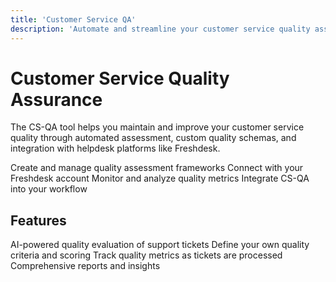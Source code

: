 ```yaml
---
title: 'Customer Service QA'
description: 'Automate and streamline your customer service quality assurance process'
---
```


# Customer Service Quality Assurance

The CS-QA tool helps you maintain and improve your customer service quality through automated assessment, custom quality schemas, and integration with helpdesk platforms like Freshdesk.

<CardGroup cols={2}>
  <Card
    title="Quality Schemas"
    icon="list-check"
    href="/applications/freshdesk-quality/schemas"
  >
    Create and manage quality assessment frameworks
  </Card>
  <Card
    title="Integration Setup"
    icon="plug"
    href="/applications/freshdesk-quality/integration"
  >
    Connect with your Freshdesk account
  </Card>
  <Card
    title="Reports & Analytics"
    icon="chart-mixed"
    href="/applications/freshdesk-quality/reports"
  >
    Monitor and analyze quality metrics
  </Card>
  <Card
    title="API Reference"
    icon="code"
    href="/applications/freshdesk-quality/api-reference/verify"
  >
    Integrate CS-QA into your workflow
  </Card>
</CardGroup>

## Features

<CardGroup cols={2}>
  <Card title="Automated Assessment" icon="robot">
    AI-powered quality evaluation of support tickets
  </Card>
  <Card title="Custom Schemas" icon="table-list">
    Define your own quality criteria and scoring
  </Card>
  <Card title="Real-time Monitoring" icon="gauge-high">
    Track quality metrics as tickets are processed
  </Card>
  <Card title="Detailed Analytics" icon="chart-line">
    Comprehensive reports and insights
  </Card>
</CardGroup> 